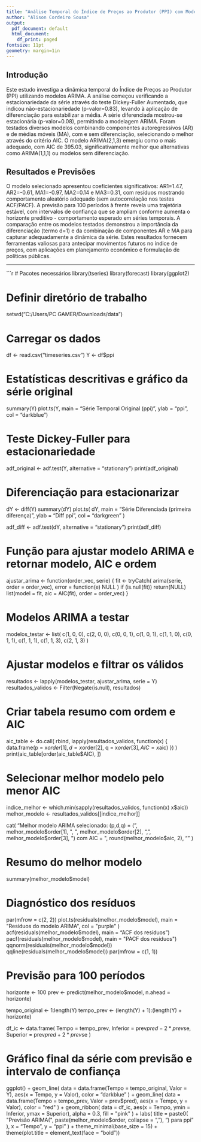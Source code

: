 ```yaml
---
title: "Análise Temporal do Índice de Preços ao Produtor (PPI) com Modelos ARIMA"
author: "Alison Cordeiro Sousa"
output:
  pdf_document: default
  html_document:
    df_print: paged
fontsize: 11pt
geometry: margin=1in
---
```


## Introdução

Este estudo investiga a dinâmica temporal do Índice de Preços ao Produtor (PPI) utilizando modelos ARIMA. A análise começou verificando a estacionariedade da série através do teste Dickey-Fuller Aumentado, que indicou não-estacionariedade (p-valor=0.83), levando à aplicação de diferenciação para estabilizar a média. A série diferenciada mostrou-se estacionária (p-valor=0.08), permitindo a modelagem ARIMA. Foram testados diversos modelos combinando componentes autoregressivos (AR) e de médias móveis (MA), com e sem diferenciação, selecionando o melhor através do critério AIC. O modelo ARIMA(2,1,3) emergiu como o mais adequado, com AIC de 395.03, significativamente melhor que alternativas como ARIMA(1,1,1) ou modelos sem diferenciação.

## Resultados e Previsões

O modelo selecionado apresentou coeficientes significativos: AR1=1.47, AR2=-0.61, MA1=-0.97, MA2=0.14 e MA3=0.31, com resíduos mostrando comportamento aleatório adequado (sem autocorrelação nos testes ACF/PACF). A previsão para 100 períodos à frente revela uma trajetória estável, com intervalos de confiança que se ampliam conforme aumenta o horizonte preditivo - comportamento esperado em séries temporais. A comparação entre os modelos testados demonstrou a importância da diferenciação (termo d=1) e da combinação de componentes AR e MA para capturar adequadamente a dinâmica da série. Estes resultados fornecem ferramentas valiosas para antecipar movimentos futuros no índice de preços, com aplicações em planejamento econômico e formulação de políticas públicas.

---

```r
# Pacotes necessários
library(tseries)
library(forecast)
library(ggplot2)

# Definir diretório de trabalho
setwd("C:/Users/PC GAMER/Downloads/data")

# Carregar os dados
df <- read.csv("timeseries.csv")
Y <- df$ppi

# Estatísticas descritivas e gráfico da série original
summary(Y)
plot.ts(Y, main = "Série Temporal Original (ppi)", ylab = "ppi", col = "darkblue")

# Teste Dickey-Fuller para estacionariedade
adf_original <- adf.test(Y, alternative = "stationary")
print(adf_original)

# Diferenciação para estacionarizar
dY <- diff(Y)
summary(dY)
plot.ts(
  dY,
  main = "Série Diferenciada (primeira diferença)",
  ylab = "Diff ppi",
  col = "darkgreen"
)


adf_diff <- adf.test(dY, alternative = "stationary")
print(adf_diff)

# Função para ajustar modelo ARIMA e retornar modelo, AIC e ordem
ajustar_arima <- function(order_vec, serie) {
  fit <- tryCatch(
    arima(serie, order = order_vec),
    error = function(e) NULL
  )
  if (is.null(fit)) return(NULL)
  list(model = fit, aic = AIC(fit), order = order_vec)
}

# Modelos ARIMA a testar
modelos_testar <- list(
  c(1, 0, 0),
  c(2, 0, 0),
  c(0, 0, 1),
  c(1, 0, 1),
  c(1, 1, 0),
  c(0, 1, 1),
  c(1, 1, 1),
  c(1, 1, 3),
  c(2, 1, 3)
)

# Ajustar modelos e filtrar os válidos
resultados <- lapply(modelos_testar, ajustar_arima, serie = Y)
resultados_validos <- Filter(Negate(is.null), resultados)

# Criar tabela resumo com ordem e AIC
aic_table <- do.call(
  rbind,
  lapply(resultados_validos, function(x) {
    data.frame(p = x$order[1], d = x$order[2], q = x$order[3], AIC = x$aic)
  })
)
print(aic_table[order(aic_table$AIC), ])

# Selecionar melhor modelo pelo menor AIC
indice_melhor <- which.min(sapply(resultados_validos, function(x) x$aic))
melhor_modelo <- resultados_validos[[indice_melhor]]

cat(
  "Melhor modelo ARIMA selecionado: (p,d,q) = (",
  melhor_modelo$order[1], ", ",
  melhor_modelo$order[2], ", ",
  melhor_modelo$order[3], ") com AIC = ",
  round(melhor_modelo$aic, 2), "\n\n"
)

# Resumo do melhor modelo
summary(melhor_modelo$model)

# Diagnóstico dos resíduos
par(mfrow = c(2, 2))
plot.ts(residuals(melhor_modelo$model),
  main = "Resíduos do modelo ARIMA",
  col = "purple"
)
acf(residuals(melhor_modelo$model), main = "ACF dos resíduos")
pacf(residuals(melhor_modelo$model), main = "PACF dos resíduos")
qqnorm(residuals(melhor_modelo$model))
qqline(residuals(melhor_modelo$model))
par(mfrow = c(1, 1))

# Previsão para 100 períodos
horizonte <- 100
prev <- predict(melhor_modelo$model, n.ahead = horizonte)

tempo_original <- 1:length(Y)
tempo_prev <- (length(Y) + 1):(length(Y) + horizonte)

df_ic <- data.frame(
  Tempo = tempo_prev,
  Inferior = prev$pred - 2 * prev$se,
  Superior = prev$pred + 2 * prev$se
)

# Gráfico final da série com previsão e intervalo de confiança
ggplot() +
  geom_line(
    data = data.frame(Tempo = tempo_original, Valor = Y),
    aes(x = Tempo, y = Valor),
    color = "darkblue"
  ) +
  geom_line(
    data = data.frame(Tempo = tempo_prev, Valor = prev$pred),
    aes(x = Tempo, y = Valor),
    color = "red"
  ) +
  geom_ribbon(
    data = df_ic,
    aes(x = Tempo, ymin = Inferior, ymax = Superior),
    alpha = 0.3,
    fill = "pink"
  ) +
  labs(
    title = paste0(
      "Previsão ARIMA(",
      paste(melhor_modelo$order, collapse = ","),
      ") para ppi"
    ),
    x = "Tempo",
    y = "ppi"
  ) +
  theme_minimal(base_size = 15) +
  theme(plot.title = element_text(face = "bold"))
